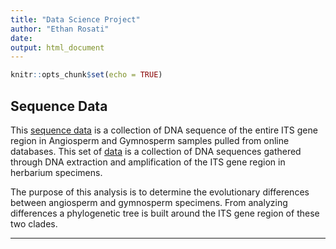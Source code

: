 ```yaml
---
title: "Data Science Project"
author: "Ethan Rosati"
date: 
output: html_document
---
```


```r
knitr::opts_chunk$set(echo = TRUE)
```

## Sequence Data

This [sequence data](https://github.com/rosatiem98/rosatiem98.github.io/blob/b683b09421b8428a629ebf75f9f32f0e1ba99ac7/plant_ITS%20(1).fasta) is a collection of DNA sequence of the entire ITS gene region in Angiosperm and Gymnosperm samples pulled from online databases. This set of [data](https://github.com/rosatiem98/rosatiem98.github.io/blob/c03555493c164c0240d596f179b77a41cbd2ff07/Research%20Sequences.docx) is a collection of DNA sequences gathered through DNA extraction and amplification of the ITS gene region in herbarium specimens. 

The purpose of this analysis is to determine the evolutionary differences between angiosperm and gymnosperm specimens. From analyzing differences a phylogenetic tree is built around the ITS gene region of these two clades. 

___




